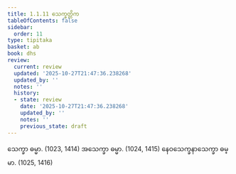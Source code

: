 ```yaml
---
title: 1.1.11 သေက္ခတ္တိက
tableOfContents: false
sidebar:
  order: 11
type: tipitaka
basket: ab
book: dhs
review:
  current: review
  updated: '2025-10-27T21:47:36.238268'
  updated_by: ''
  notes: ''
  history:
  - state: review
    date: '2025-10-27T21:47:36.238268'
    updated_by: ''
    notes: ''
    previous_state: draft
---
```



<ReviewStatus review={frontmatter.review} showDetails={true} />

<HypothesisAnnotation frontmatter={frontmatter} />

<DynamicBreadcrumb />

<Division number="11" book="dhs" e="ch" v="29" p="2">

<Paragraph number="32" book="dhs">
သေက္ခာ ဓမ္မာ. (<Emphasis>1023, 1414</Emphasis>)
</Paragraph>

<Paragraph number="33" book="dhs">
အသေက္ခာ ဓမ္မာ. (<Emphasis>1024, 1415</Emphasis>)
</Paragraph>

<Paragraph number="34" book="dhs">
နေဝသေက္ခနာသေက္ခာ ဓမ္မာ. (<Emphasis>1025, 1416</Emphasis>)
</Paragraph>
</Division>